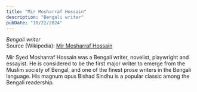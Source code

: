 ```yaml
---
title: "Mir Mosharraf Hossain"
description: "Bengali writer"
pubDate: "10/22/2024"
---
```


*Bengali writer*  
Source (Wikipedia): [Mir Mosharraf Hossain][1]

Mir Syed Mosharraf Hossain was a Bengali writer, novelist, playwright and essayist. He is considered to be the first major writer to emerge from the Muslim society of Bengal, and one of the finest prose writers in the Bengali language. His magnum opus Bishad Sindhu is a popular classic among the Bengali readership.

[1]: https://en.wikipedia.org/wiki/Mir_Mosharraf_Hossain
